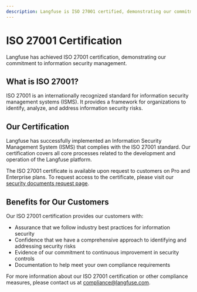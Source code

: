 ```yaml
---
description: Langfuse is ISO 27001 certified, demonstrating our commitment to information security management.
---
```


# ISO 27001 Certification

Langfuse has achieved ISO 27001 certification, demonstrating our commitment to information security management.

## What is ISO 27001?

ISO 27001 is an internationally recognized standard for information security management systems (ISMS). It provides a framework for organizations to identify, analyze, and address information security risks.

## Our Certification

Langfuse has successfully implemented an Information Security Management System (ISMS) that complies with the ISO 27001 standard. Our certification covers all core processes related to the development and operation of the Langfuse platform.

The ISO 27001 certificate is available upon request to customers on Pro and Enterprise plans. To request access to the certificate, please visit our [security documents request page](/request-security-docs).

## Benefits for Our Customers

Our ISO 27001 certification provides our customers with:

- Assurance that we follow industry best practices for information security
- Confidence that we have a comprehensive approach to identifying and addressing security risks
- Evidence of our commitment to continuous improvement in security controls
- Documentation to help meet your own compliance requirements

For more information about our ISO 27001 certification or other compliance measures, please contact us at compliance@langfuse.com.
